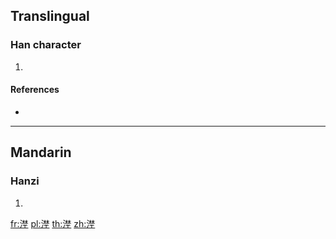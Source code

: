 {{character info/new}}
==Translingual==

===Han character===
{{Han char|rn=85|rad=水|as=11|sn=14|four=34114|canj=EDDG}}

# {{defn|Han|sort=水11}}

====References====
* {{Han ref|kx=0646.080|dkj=18144|hdz=31716.050|uh=6F1C|ud=28444|bh=E2B2|bd=58034}}

----

==Mandarin==

===Hanzi===
{{cmn-hanzi|pin=[[yě]] ([[ye3]])|wg=yeh<sup>3</sup>}}

# {{defn|lang=cmn|sort=水11}}

[[fr:漜]]
[[pl:漜]]
[[th:漜]]
[[zh:漜]]